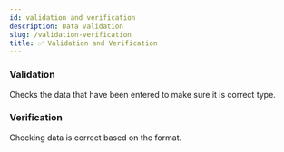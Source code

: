 ```yaml
---
id: validation and verification
description: Data validation
slug: /validation-verification
title: ✅ Validation and Verification
---
```


### Validation
Checks the data that have been entered to make sure it is correct type.

### Verification
Checking data is correct based on the format. 